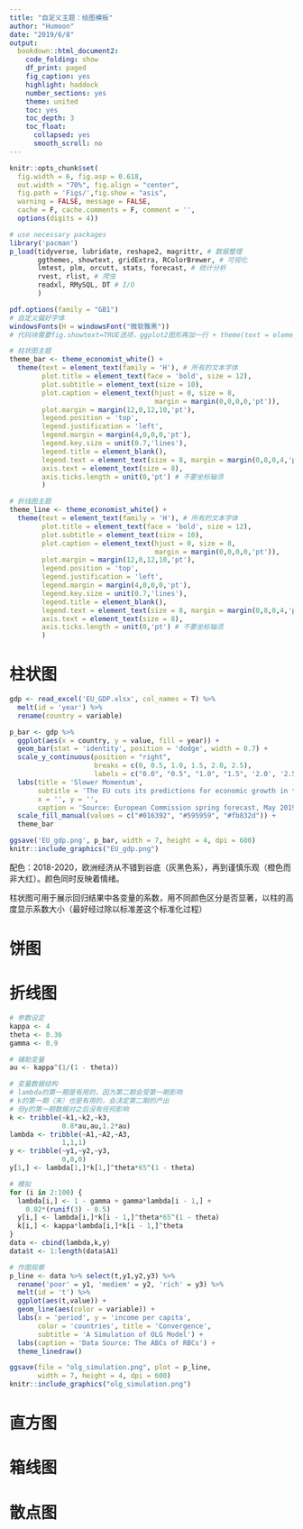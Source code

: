 ```yaml
---
title: "自定义主题：绘图模板"
author: "Humoon"
date: "2019/6/8"
output: 
  bookdown::html_document2:
    code_folding: show
    df_print: paged
    fig_caption: yes
    highlight: haddock
    number_sections: yes
    theme: united
    toc: yes
    toc_depth: 3
    toc_float:
      collapsed: yes
      smooth_scroll: no
---
```


```r
knitr::opts_chunk$set(
  fig.width = 6, fig.asp = 0.618,
  out.width = "70%", fig.align = "center",
  fig.path = 'Figs/',fig.show = "asis",
  warning = FALSE, message = FALSE, 
  cache = F, cache.comments = F, comment = '', 
  options(digits = 4))
```

```r
# use necessary packages
library('pacman')
p_load(tidyverse, lubridate, reshape2, magrittr, # 数据整理
       ggthemes, showtext, gridExtra, RColorBrewer, # 可视化
       lmtest, plm, orcutt, stats, forecast, # 统计分析  
       rvest, rlist, # 爬虫
       readxl, RMySQL, DT # I/O
       )

pdf.options(family = "GB1") 
# 自定义偏好字体
windowsFonts(H = windowsFont("微软雅黑"))
# 代码块需要fig.showtext=TRUE选项，ggplot2图形再加一行 + theme(text = element_text(family = 'H'))来定义字体，才能正常显示图中的中文。
```


```r
# 柱状图主题
theme_bar <- theme_economist_white() +
  theme(text = element_text(family = 'H'), # 所有的文本字体
        plot.title = element_text(face = 'bold', size = 12), 
        plot.subtitle = element_text(size = 10),
        plot.caption = element_text(hjust = 0, size = 8,
                                    margin = margin(0,0,0,0,'pt')),
        plot.margin = margin(12,0,12,10,'pt'),
        legend.position = 'top',
        legend.justification = 'left',
        legend.margin = margin(4,0,0,0,'pt'),
        legend.key.size = unit(0.7,'lines'),
        legend.title = element_blank(),
        legend.text = element_text(size = 8, margin = margin(0,8,0,4,'pt')),
        axis.text = element_text(size = 8),
        axis.ticks.length = unit(0,'pt') # 不要坐标轴须
        )

# 折线图主题
theme_line <- theme_economist_white() +
  theme(text = element_text(family = 'H'), # 所有的文本字体
        plot.title = element_text(face = 'bold', size = 12), 
        plot.subtitle = element_text(size = 10),
        plot.caption = element_text(hjust = 0, size = 8,
                                    margin = margin(0,0,0,0,'pt')),
        plot.margin = margin(12,0,12,10,'pt'),
        legend.position = 'top',
        legend.justification = 'left',
        legend.margin = margin(4,0,0,0,'pt'),
        legend.key.size = unit(0.7,'lines'),
        legend.title = element_blank(),
        legend.text = element_text(size = 8, margin = margin(0,8,0,4,'pt')),
        axis.text = element_text(size = 8),
        axis.ticks.length = unit(0,'pt') # 不要坐标轴须
        )
```



# 柱状图

```r
gdp <- read_excel('EU_GDP.xlsx', col_names = T) %>% 
  melt(id = 'year') %>% 
  rename(country = variable) 

p_bar <- gdp %>% 
  ggplot(aes(x = country, y = value, fill = year)) + 
  geom_bar(stat = 'identity', position = 'dodge', width = 0.7) +
  scale_y_continuous(position = "right", 
                     breaks = c(0, 0.5, 1.0, 1.5, 2.0, 2.5),
                     labels = c("0.0", "0.5", "1.0", "1.5", '2.0', '2.5%')) + 
  labs(title = 'Slower Momentum', 
       subtitle = 'The EU cuts its predictions for economic growth in the euro area', 
       x = '', y = '', 
       caption = 'Source: European Commission spring forecast, May 2019') +
  scale_fill_manual(values = c("#016392", "#595959", "#fb832d")) +
  theme_bar

ggsave('EU_gdp.png', p_bar, width = 7, height = 4, dpi = 600)
knitr::include_graphics("EU_gdp.png")
```

配色：2018-2020，欧洲经济从不错到谷底（灰黑色系），再到谨慎乐观（橙色而非大红）。颜色同时反映着情绪。

柱状图可用于展示回归结果中各变量的系数，用不同颜色区分是否显著，以柱的高度显示系数大小（最好经过除以标准差这个标准化过程）


# 饼图


# 折线图

```r
# 参数设定
kappa <- 4
theta <- 0.36
gamma <- 0.9

# 辅助变量
au <- kappa^(1/(1 - theta))

# 变量数据结构
# lambda的第一期是有用的，因为第二期会受第一期影响
# k的第一期（末）也是有用的，会决定第二期的产出
# 但y的第一期数据对之后没有任何影响
k <- tribble(~k1,~k2,~k3,
             0.8*au,au,1.2*au)
lambda <- tribble(~A1,~A2,~A3,
             1,1,1)
y <- tribble(~y1,~y2,~y3,
             0,0,0)
y[1,] <- lambda[1,]*k[1,]^theta*65^(1 - theta)

# 模拟
for (i in 2:100) {
  lambda[i,] <- 1 - gamma + gamma*lambda[i - 1,] + 
    0.02*(runif(3) - 0.5)
  y[i,] <- lambda[i,]*k[i - 1,]^theta*65^(1 - theta)
  k[i,] <- kappa*lambda[i,]*k[i - 1,]^theta
}
data <- cbind(lambda,k,y) 
data$t <- 1:length(data$A1)

# 作图观察
p_line <- data %>% select(t,y1,y2,y3) %>% 
  rename('poor' = y1, 'mediem' = y2, 'rich' = y3) %>% 
  melt(id = 't') %>% 
  ggplot(aes(t,value)) + 
  geom_line(aes(color = variable)) + 
  labs(x = 'period', y = 'income per capita',
       color = 'countries', title = 'Convergence',
       subtitle = 'A Simulation of OLG Model') +   
  labs(caption = 'Data Source: The ABCs of RBCs') +
  theme_linedraw()

ggsave(file = "olg_simulation.png", plot = p_line, 
       width = 7, height = 4, dpi = 600)
knitr::include_graphics("olg_simulation.png")
```

# 直方图

# 箱线图

# 散点图
